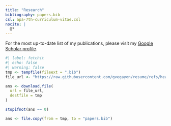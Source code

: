 ```yaml
---
title: "Research"
bibliography: papers.bib
csl: apa-7th-curriculum-vitae.csl
nocite: |
  @*
---
```


For the most up-to-date list of my publications, please visit my [Google Scholar profile](https://scholar.google.com/citations?user=34E1yTAAAAAJ&hl=en){target='_blank'}.

::: {#refs}
:::

```r
#| label: fetchit
#| echo: false
#| warning: false
tmp <- tempfile(fileext = ".bib")
file_url <- "https://raw.githubusercontent.com/gvegayon/resume/refs/heads/master/papers.bib"

ans <- download.file(
  url = file_url,
  destfile = tmp
)

stopifnot(ans == 0)

ans <- file.copy(from = tmp, to = "papers.bib")
```
